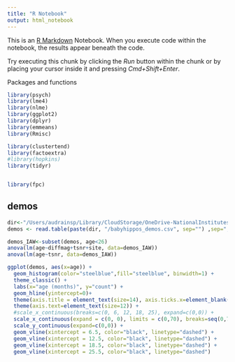 ```yaml
---
title: "R Notebook"
output: html_notebook
---
```


This is an [R Markdown](http://rmarkdown.rstudio.com) Notebook. When you execute code within the notebook, the results appear beneath the code. 

Try executing this chunk by clicking the *Run* button within the chunk or by placing your cursor inside it and pressing *Cmd+Shift+Enter*. 

Packages and functions
```r

library(psych)
library(lme4)
library(nlme)
library(ggplot2)
library(dplyr)
library(emmeans)
library(Rmisc)

library(clustertend)
library(factoextra)
#library(hopkins)
library(tidyr)


library(fpc)
```

## demos
```r
dir<-"/Users/audrainsp/Library/CloudStorage/OneDrive-NationalInstitutesofHealth/BabyHippos/R_BabyHippos"
demos <- read.table(paste(dir, "/babyhippos_demos.csv", sep="") ,sep=",", header = TRUE) 

demos_IAW<-subset(demos, age<26)
anova(lm(age~diffmag+tsnr+site, data=demos_IAW))
anova(lm(age~tsnr, data=demos_IAW))

ggplot(demos, aes(x=age)) +
  geom_histogram(color="steelblue",fill="steelblue", binwidth=1) +
  theme_classic() +
  labs(x="age (months)", y="count") +
  geom_hline(yintercept=0)+
  theme(axis.title = element_text(size=14), axis.ticks.x=element_blank()) +
  theme(axis.text=element_text(size=12)) +
  #scale_x_continuous(breaks=c(0, 6, 12, 18, 25), expand=c(0,0)) +
  scale_x_continuous(expand = c(0, 0), limits = c(0,70), breaks=seq(0,70,5))+
  scale_y_continuous(expand=c(0,0)) +
  geom_vline(xintercept = 6.5, color="black", linetype="dashed") +
  geom_vline(xintercept = 12.5, color="black", linetype="dashed") +
  geom_vline(xintercept = 18.5, color="black", linetype="dashed") +
  geom_vline(xintercept = 25.5, color="black", linetype="dashed") 




```



